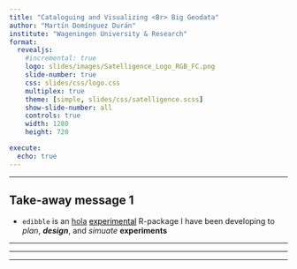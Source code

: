```yaml
---
title: "Cataloguing and Visualizing <Br> Big Geodata"
author: "Martín Domínguez Durán"
institute: "Wageningen University & Research"
format: 
  revealjs:
    #incremental: true
    logo: slides/images/Satelligence_Logo_RGB_FC.png
    slide-number: true
    css: slides/css/logo.css
    multiplex: true
    theme: [simple, slides/css/satelligence.scss]
    show-slide-number: all
    controls: true
    width: 1280
    height: 720

execute:
  echo: true
---
```


---


## Take-away message [1]{.circle} 

* `edibble` is an [hola](google.com) <a href="https://lifecycle.r-lib.org/articles/stages.html#experimental" style="color:black">experimental</a> R-package I have been developing to *plan*, **_design_**, and *simuate* **experiments**


---

---



---